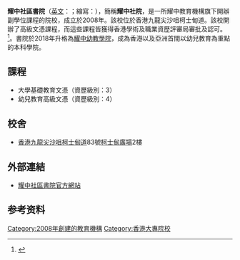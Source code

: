 {{Merge |1=耀中幼教學院|time=2021-01-20T13:46:48+00:00}}
'''耀中社區書院'''（[[英文|英文]]：'''{{lang|en| Yew Chung Community College}}'''；縮寫：'''{{lang|en| YCCC }}'''），簡稱'''耀中社院'''，是一所耀中教育機構旗下開辦副學位課程的院校，成立於2008年。該校位於香港九龍尖沙咀柯士甸道。該校開辦了高級文憑課程，而這些課程皆獲得香港學術及職業資歷評審局審批及認可。<ref>{{Cite web |url=http://www.yccc.edu.hk/cn/about-us |title=耀中社區書院 |access-date=2016-08-15 |archive-url=https://web.archive.org/web/20160728155039/http://www.yccc.edu.hk/cn/about-us |archive-date=2016-07-28 |dead-url=yes }}</ref>。書院於2018年升格為[[耀中幼教學院|耀中幼教學院]]，成為香港以及亞洲首間以幼兒教育為重點的本科學院。

== 課程 ==
*大學基礎教育文憑（資歷級別：3）
*幼兒教育高級文憑（資歷級別：4）

== 校舍 ==
*[[香港|香港]][[九龍|九龍]][[尖沙咀|尖沙咀]][[柯士甸道|柯士甸道]]83號[[柯士甸廣場|柯士甸廣場]]2樓

== 外部連結 ==
*[https://web.archive.org/web/20160112005252/http://www.yccc.edu.hk/ 耀中社區書院官方網站]

== 参考资料 ==
{{reflist}}
{{香港大專院校}}

[[Category:2008年創建的教育機構|Category:2008年創建的教育機構]]
[[Category:香港大專院校|Category:香港大專院校]]